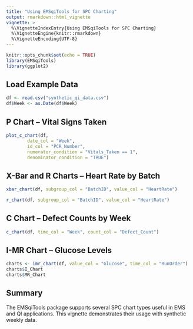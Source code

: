 ```yaml
---
title: "Using EMSqiTools for SPC Charting"
output: rmarkdown::html_vignette
vignette: >
  %\VignetteIndexEntry{Using EMSqiTools for SPC Charting}
  %\VignetteEngine{knitr::rmarkdown}
  %\VignetteEncoding{UTF-8}
---
```


```r
knitr::opts_chunk$set(echo = TRUE)
library(EMSqiTools)
library(ggplot2)
```

## Load Example Data

```r
df <- read.csv("synthetic_qi_data.csv")
df$Week <- as.Date(df$Week)
```

## P Chart – Vital Signs Taken

```r
plot_c_chart(df,
        date_col = "Week",
        id_col = "PCR_Number",
        numerator_condition = "Vitals_Taken == 1",
        denominator_condition = "TRUE")
```

## X-Bar and R Charts – Heart Rate by Batch

```r
xbar_chart(df, subgroup_col = "BatchID", value_col = "HeartRate")
```

```r
r_chart(df, subgroup_col = "BatchID", value_col = "HeartRate")
```

## C Chart – Defect Counts by Week

```r
c_chart(df, time_col = "Week", count_col = "Defect_Count")
```

## I-MR Chart – Glucose Levels

```r
charts <- imr_chart(df, value_col = "Glucose", time_col = "RunOrder")
charts$I_Chart
charts$MR_Chart
```

## Summary

The EMSqiTools package supports several SPC chart types useful in EMS and QI applications. This vignette demonstrates their usage with synthetic weekly data.
